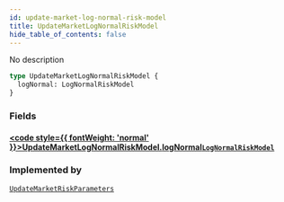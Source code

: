 ```yaml
---
id: update-market-log-normal-risk-model
title: UpdateMarketLogNormalRiskModel
hide_table_of_contents: false
---
```








No description

```graphql
type UpdateMarketLogNormalRiskModel {
  logNormal: LogNormalRiskModel
}
```


### Fields

#### [<code style={{ fontWeight: 'normal' }}>UpdateMarketLogNormalRiskModel.<b>logNormal</b></code>](#)<Bullet />[`LogNormalRiskModel`](/mainnet/api/graphql/objects/log-normal-risk-model) <Badge class="secondary" text="object"/>
> 
> 



### Implemented by

[`UpdateMarketRiskParameters`](/mainnet/api/graphql/unions/update-market-risk-parameters)  <Badge class="secondary" text="union"/>



